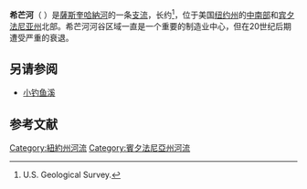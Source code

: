 {{Geobox
| River
<!-- *** Name section *** -->  
| name                        = 希芒河<br>Chemung River
| native_name                 = 
| other_name                  =  
| other_name1                 =
<!-- *** Image *** --->
| image                       = Chemung_River.jpg
| image_size                  = 300
| image_caption               = 希芒河一景，位于纽约州[[埃尔迈拉_(纽约州)|埃尔迈拉]]
<!-- *** Country etc. *** -->
| country                     = {{flag|United States}}
| country1                    =
| state                       = {{flag|New York}}
| state1                      = {{flag|Pennsylvania}}
| region_type                 = 县
| region                      = [[斯托本縣_(紐約州)|斯托本縣]]
| region1                     = [[希芒縣_(紐約州)|希芒縣]]
| region2                     = [[布拉福縣_(賓夕法尼亞州)|布拉福縣]]
| district                    = 
| district1                   = 
| city                        = [[科宁_(纽约州)|科宁市]]
| city1                       = [[埃尔迈拉_(纽约州)|埃尔迈拉]]
<!-- *** Geography *** -->
| length_imperial             = 46
| length_note                 = 
| watershed_imperial          = 2506
| watershed_note              = <ref name="wdr">[http://pubs.usgs.gov/wdr/wdr-ny-03-3/ Water Resources Data New York Water Year 2003, Volume 3: Western New York], [[United_States_Geological_Survey|USGS]]</ref>
| discharge_location          = [[希芒_(纽约州)|希芒]]
| discharge_imperial          = 2623
| discharge_max_imperial      = 65400
| discharge_min_imperial      = 113
| discharge_note              = <ref name="wdr"/>
| discharge1_location         = 
| discharge1_imperial         =
<!-- *** Source *** -->
| source_name                 = 
| source_location             = [[Painted_Post,_New_York|Painted Post, NY]]
| source_district             =
| source_region               = 
| source_state                = 
| source_country              = 
| source_lat_d                = 42
| source_lat_m                = 9
| source_lat_s                = 7
| source_lat_NS               = N
| source_long_d               = 77
| source_long_m               = 5
| source_long_s               = 25
| source_long_EW              = W
| source_coordinates_note     = <ref name="gnis">{{cite GNIS|946479|Chemung River|September 10, 2016}}</ref>
| source_elevation_imperial   = 935
| source_elevation_note       = <ref name="GE">[[Google_Earth|Google Earth]] elevation for [[Geographic_Names_Information_System|GNIS]] coordinates.</ref>
| source_length_imperial      = 
<!-- *** Mouth *** -->
| mouth_name                  = 薩斯奎哈納河
| mouth_location              = [[Sayre,_Pennsylvania|Sayre, PA]]
| mouth_district              =
| mouth_region                = 
| mouth_state                 = 
| mouth_country               = 
| mouth_lat_d                 = 41
| mouth_lat_m                 = 55
| mouth_lat_s                 = 19
| mouth_lat_NS                = N
| mouth_long_d                = 76
| mouth_long_m                = 30
| mouth_long_s                = 56
| mouth_long_EW               = W
| mouth_coordinates_note      = <ref name="gnis"/>
| mouth_elevation_imperial    = 722
| mouth_elevation_note        = <ref name="GE"/>
<!-- *** Tributaries *** -->
| tributary_left              = Cohocton River
| tributary_left1             = 
| tributary_right             = [[泰奥加河|泰奥加河]]
| tributary_right1            = 
<!-- *** Free fields *** -->
| free_name                   =  
| free_value                  = 
<!-- *** Map section *** -->
| map                         = 
| map_size                    =   
| map_caption                 =
}}
'''希芒河'''（{{IPAc-en|ʃ|ə|ˈ|m|ʌ|ŋ}} {{Respell|shə|MUNG|'}}）是[[薩斯奎哈納河|薩斯奎哈納河]]的一条[[支流|支流]]，长约{{Convert|46.4|mi}}<ref name="NHD">U.S. Geological Survey. </ref>，位于美国[[纽约州|纽约州]]的[[紐約州南部|中南部]]和[[宾夕法尼亚州|宾夕法尼亚州]]北部。希芒河河谷区域一直是一个重要的制造业中心，但在20世纪后期遭受严重的衰退。

== 另请参阅 ==
* [[小钓鱼溪|小钓鱼溪]]

== 参考文献 ==
{{Reflist}}
[[Category:紐約州河流|Category:紐約州河流]]
[[Category:賓夕法尼亞州河流|Category:賓夕法尼亞州河流]]